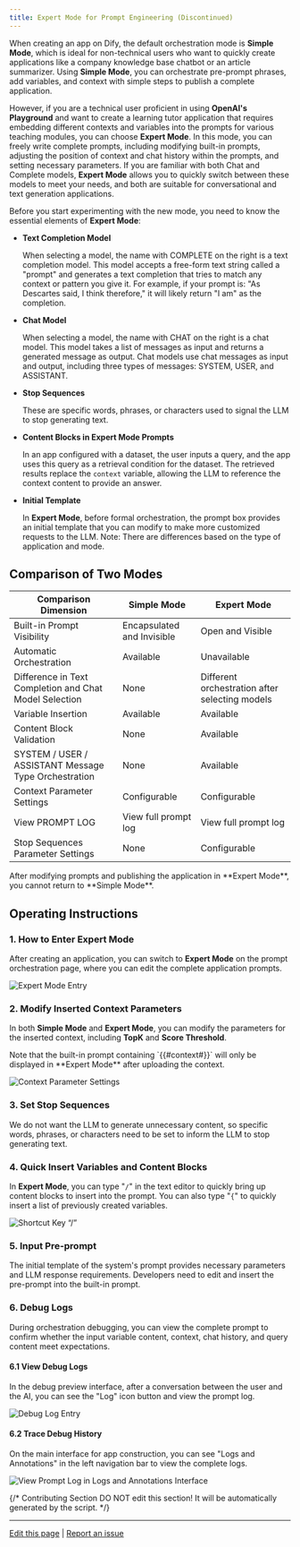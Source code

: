 ```yaml
---
title: Expert Mode for Prompt Engineering (Discontinued)
---
```


When creating an app on Dify, the default orchestration mode is **Simple Mode**, which is ideal for non-technical users who want to quickly create applications like a company knowledge base chatbot or an article summarizer. Using **Simple Mode**, you can orchestrate pre-prompt phrases, add variables, and context with simple steps to publish a complete application.

However, if you are a technical user proficient in using **OpenAI's** **Playground** and want to create a learning tutor application that requires embedding different contexts and variables into the prompts for various teaching modules, you can choose **Expert Mode**. In this mode, you can freely write complete prompts, including modifying built-in prompts, adjusting the position of context and chat history within the prompts, and setting necessary parameters. If you are familiar with both Chat and Complete models, **Expert Mode** allows you to quickly switch between these models to meet your needs, and both are suitable for conversational and text generation applications.

Before you start experimenting with the new mode, you need to know the essential elements of **Expert Mode**:

- **Text Completion Model**

  When selecting a model, the name with COMPLETE on the right is a text completion model. This model accepts a free-form text string called a "prompt" and generates a text completion that tries to match any context or pattern you give it. For example, if your prompt is: "As Descartes said, I think therefore," it will likely return "I am" as the completion.

- **Chat Model**

  When selecting a model, the name with CHAT on the right is a chat model. This model takes a list of messages as input and returns a generated message as output. Chat models use chat messages as input and output, including three types of messages: SYSTEM, USER, and ASSISTANT.
  
- **Stop Sequences**

  These are specific words, phrases, or characters used to signal the LLM to stop generating text.

- **Content Blocks in Expert Mode Prompts**

  In an app configured with a dataset, the user inputs a query, and the app uses this query as a retrieval condition for the dataset. The retrieved results replace the `context` variable, allowing the LLM to reference the context content to provide an answer.

- **Initial Template**

  In **Expert Mode**, before formal orchestration, the prompt box provides an initial template that you can modify to make more customized requests to the LLM. Note: There are differences based on the type of application and mode.

## Comparison of Two Modes

| Comparison Dimension                                | Simple Mode          | Expert Mode                                                   |
| --------------------------------------------------- | --------------------- | -------------------------------------------------------------- |
| Built-in Prompt Visibility                          | Encapsulated and Invisible | Open and Visible                                              |
| Automatic Orchestration                             | Available            | Unavailable                                                   |
| Difference in Text Completion and Chat Model Selection | None                 | Different orchestration after selecting models                |
| Variable Insertion                                  | Available            | Available                                                     |
| Content Block Validation                            | None                 | Available                                                     |
| SYSTEM / USER / ASSISTANT Message Type Orchestration | None                 | Available                                                     |
| Context Parameter Settings                          | Configurable         | Configurable                                                  |
| View PROMPT LOG                                     | View full prompt log | View full prompt log                                          |
| Stop Sequences Parameter Settings                   | None                 | Configurable                                                  |

<Warning>
After modifying prompts and publishing the application in **Expert Mode**, you cannot return to **Simple Mode**.
</Warning>

## Operating Instructions

### 1. How to Enter Expert Mode

After creating an application, you can switch to **Expert Mode** on the prompt orchestration page, where you can edit the complete application prompts.

![Expert Mode Entry](../../../../.gitbook/assets/专家模式.png)

### 2. Modify Inserted Context Parameters

In both **Simple Mode** and **Expert Mode**, you can modify the parameters for the inserted context, including **TopK** and **Score Threshold**.

<Warning>
Note that the built-in prompt containing `{{#context#}}` will only be displayed in **Expert Mode** after uploading the context.
</Warning>

![Context Parameter Settings](../../../../.gitbook/assets/参数设置.png)

### 3. Set Stop Sequences

We do not want the LLM to generate unnecessary content, so specific words, phrases, or characters need to be set to inform the LLM to stop generating text.

### 4. Quick Insert Variables and Content Blocks

In **Expert Mode**, you can type "`/`" in the text editor to quickly bring up content blocks to insert into the prompt. You can also type "`{`" to quickly insert a list of previously created variables.

![Shortcut Key “/”](../../../../.gitbook/assets/快捷键.png)

### 5. Input Pre-prompt

The initial template of the system's prompt provides necessary parameters and LLM response requirements. Developers need to edit and insert the pre-prompt into the built-in prompt.

### 6. Debug Logs

During orchestration debugging, you can view the complete prompt to confirm whether the input variable content, context, chat history, and query content meet expectations.

#### 6.1 View Debug Logs

In the debug preview interface, after a conversation between the user and the AI, you can see the "Log" icon button and view the prompt log.

![Debug Log Entry](../../../../.gitbook/assets/日志.png)

#### 6.2 Trace Debug History

On the main interface for app construction, you can see "Logs and Annotations" in the left navigation bar to view the complete logs.

![View Prompt Log in Logs and Annotations Interface](../../../../.gitbook/assets/12.png)

{/*
Contributing Section
DO NOT edit this section!
It will be automatically generated by the script.
*/}

---

[Edit this page](https://github.com/langgenius/dify-docs/edit/main/en/learn-more/prompt-engineering/prompt-engineering-1/README.mdx) | [Report an issue](https://github.com/langgenius/dify-docs/issues/new?template=docs.yml)


